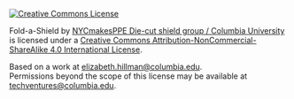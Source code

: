 [![Creative Commons License](https://i.creativecommons.org/l/by-nc-sa/4.0/88x31.png)](http://creativecommons.org/licenses/by-nc-sa/4.0/)

Fold-a-Shield by [NYCmakesPPE Die-cut shield group / Columbia University](https://docs.google.com/document/d/1xR156kRXcCUCZUcy8NOOBMHXp29ty_vXM1YZnlErDgI/edit?usp=sharing) is licensed under a [Creative Commons Attribution-NonCommercial-ShareAlike 4.0 International License](http://creativecommons.org/licenses/by-nc-sa/4.0/).

Based on a work at [elizabeth.hillman@columbia.edu](elizabeth.hillman@columbia.edu).  
Permissions beyond the scope of this license may be available at [techventures@columbia.edu](techventures@columbia.edu).
